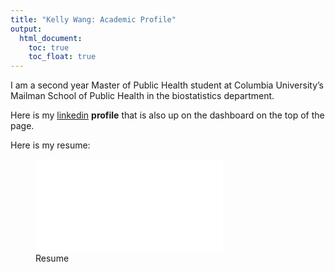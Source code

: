 ```yaml
---
title: "Kelly Wang: Academic Profile"
output: 
  html_document:
    toc: true
    toc_float: true
---
```


I am a second year Master of Public Health student at Columbia University's Mailman School of Public Health in the biostatistics department. 

Here is my [linkedin](https://www.linkedin.com/in/kellyzwang/) **profile** that is also up on the dashboard on the top of the page.

Here is my resume:

![Resume](files/Fall2019_CareerFair_Resume_KellyWang.pdf) 